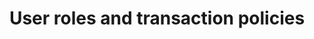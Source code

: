 ---
title: "User roles and transaction policies"
sidebarTitle: "User roles and transaction policies"
---